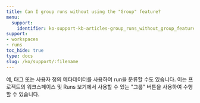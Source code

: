 ```yaml
---
title: Can I group runs without using the "Group" feature?
menu:
  support:
    identifier: ko-support-kb-articles-group_runs_without_group_feature
support:
- workspaces
- runs
toc_hide: true
type: docs
slug: /ko/support/:filename
---
```


예, 태그 또는 사용자 정의 메타데이터를 사용하여 run을 분류할 수도 있습니다. 이는 프로젝트의 워크스페이스 및 Runs 보기에서 사용할 수 있는 "그룹" 버튼을 사용하여 수행할 수 있습니다.
